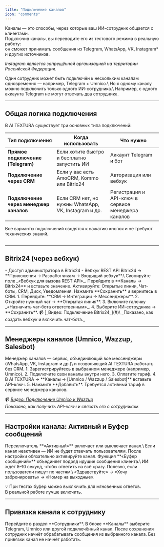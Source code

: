 ```yaml
---
title: "Подключение каналов"
icon: "comments"
---
```


Каналы — это способы, через которые ваш ИИ-сотрудник общается с клиентами.\
Подключив каналы, вы переводите его из тестового режима в реальную работу:\
он сможет принимать сообщения из Telegram, WhatsApp, VK, Instagram\* и других источников.

_Instagram является запрещённой организацией на территории Российской Федерации._

<Tip>
  Один сотрудник может быть подключён к нескольким каналам одновременно — например, Telegram + Umnico.\
  Но к одному каналу можно подключить только одного ИИ-сотрудника.\
  Например, с одного аккаунта Telegram не могут отвечать два сотрудника.
</Tip>

---

## Общая логика подключения

В AI TEXTURA существует три основных типа подключений:

| Тип подключения                        | Когда использовать                                   | Что нужно                                          |
| -------------------------------------- | ---------------------------------------------------- | -------------------------------------------------- |
| **Прямое подключение (Telegram)**      | Если хотите быстро и бесплатно запустить ИИ          | Аккаунт Telegram и бот                             |
| **Подключение через CRM**              | Если у вас есть AmoCRM, Kommo или Bitrix24           | Авторизация или вебхук                             |
| **Подключение через менеджер каналов** | Если CRM нет, но нужны WhatsApp, VK, Instagram и др. | Регистрация и API-ключ в сервисе менеджера каналов |

<Tip>
  Все варианты подключений сводятся к нажатию кнопок и не требуют технических знаний.
</Tip>

## 

---

## Bitrix24 (через вебхук)

<Accordion title="Что понадобится">
  - Доступ администратора в Bitrix24
  - Вебхук REST API
</Accordion>

<Accordion title="Как подключить Bitrix24">
  <Steps>
    <Step title="Создайте вебхук">
      Bitrix24 → **Приложения → Разработчикам → Входящий вебхук**.\
      Скопируйте поле _«Вебхук для вызова REST API»_.
    </Step>
    <Step title="Добавьте вебхук в AI TEXTURA">
      Перейдите в **Каналы → Bitrix24** и вставьте значение.
    </Step>
    <Step title="Выдайте права">
      Активируйте: Открытые линии, Чат-боты, CRM, Диск, Уведомления.
    </Step>
    <Step title="Сохраните">
      Нажмите **Сохранить** и вернитесь в CRM.
    </Step>
  </Steps>
  <Accordion title="Настройка внутри Bitrix24">
    1. Перейдите: **CRM → Интеграции → Мессенджеры**.
    2. Откройте нужный чат → **Открытая линия**.
    3. Включите галочку _«Назначить чат-бота ответственным»_.
    4. Выберите ИИ-сотрудника → **Сохранить**.
  </Accordion>
  📹 [_Видео: Подключение Bitrix24_](#)\
  _Показано, как создать вебхук и включить чат-бота._
</Accordion>

---

## Менеджеры каналов (Umnico, Wazzup, Salesbot)

<tip>
  Менеджер каналов — сервис, объединяющий все мессенджеры (WhatsApp, VK, Instagram и др.)\
  и позволяющий AI TEXTURA работать без CRM.
</tip>

<Accordion title="Как работает">
  1. Зарегистрируйтесь в выбранном менеджере (например, Umnico).
  2. Подключите свои каналы внутри него.
  3. Оплатите тариф.
  4. В AI TEXTURA → **Каналы → [Umnico / Wazzup / Salesbot]** вставьте API-ключ.
  5. Нажмите **Добавить**.
</Accordion>

<warning>
  Требуется активный тариф в сервисе менеджера каналов.
</warning>

📹 [_Видео: Подключение Umnico и Wazzup_](#)\
_Показано, как получить API-ключ и связать его с сотрудником._

---

## Настройки канала: Активный и Буфер сообщений

<Accordion title="Активный">
  Переключатель **«Активный»** включает или выключает канал.\
  Если канал неактивен — ИИ не будет отвечать пользователям.

  <tip>
  После настройки обязательно активируйте канал.
</tip>
</Accordion>

<Accordion title="Буфер сообщений">
  Функция **«Буфер сообщений»** объединяет подряд идущие сообщения клиента.\
  ИИ ждёт 8–10 секунд, чтобы ответить на всё сразу.

  <tip>
  Полезно, если пользователи пишут по частям:\
  «Здравствуйте» → «Хочу забронировать» → «Номер на выходные».
</tip>

  💡 При тестах буфер можно выключить для мгновенных ответов.\
  В реальной работе лучше включить.
</Accordion>

---

## Привязка канала к сотруднику

<Steps>
  <Step title="Откройте карточку сотрудника">
    Перейдите в раздел **Сотрудники**.
  </Step>
  <Step title="Выберите канал">
    В блоке **Каналы** выберите Telegram, Umnico или другой подключённый канал.
  </Step>
  <Step title="Сохраните изменения">
    После сохранения сотрудник начнёт обрабатывать сообщения из выбранного канала.
  </Step>
</Steps>

<tip>
  Без привязки канал не начнёт работать.
</tip>